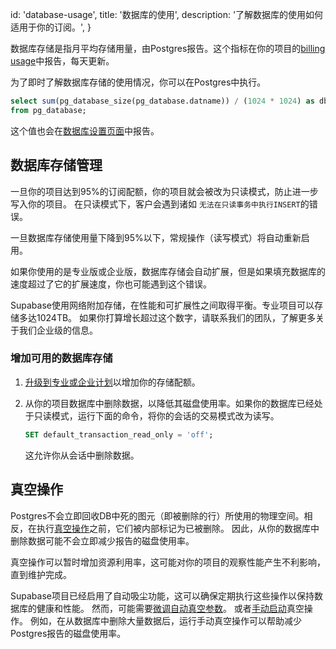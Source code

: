 
  id: 'database-usage',
  title: '数据库的使用',
  description: '了解数据库的使用如何适用于你的订阅。',
}

数据库存储是指月平均存储用量，由Postgres报告。这个指标在你的项目的[billing usage](https://app.supabase.com/project/_/settings/billing/usage)中报告，每天更新。

为了即时了解数据库存储的使用情况，你可以在Postgres中执行。

```sql
select sum(pg_database_size(pg_database.datname)) / (1024 * 1024) as db_size_mb
from pg_database;
```

这个值也会在[数据库设置页面](https://app.supabase.com/project/_/settings/database)中报告。

## 数据库存储管理

一旦你的项目达到95%的订阅配额，你的项目就会被改为只读模式，防止进一步写入你的项目。
在只读模式下，客户会遇到诸如 `无法在只读事务中执行INSERT`的错误。

一旦数据库存储使用量下降到95%以下，常规操作（读写模式）将自动重新启用。

如果你使用的是专业版或企业版，数据库存储会自动扩展，但是如果填充数据库的速度超过了它的扩展速度，你也可能遇到这个错误。

Supabase使用网络附加存储，在性能和可扩展性之间取得平衡。专业项目可以存储多达1024TB。
如果你打算增长超过这个数字，请联系我们的团队，了解更多关于我们企业级的信息。

### 增加可用的数据库存储

1. [升级到专业或企业计划](https://app.supabase.com/project/_/settings/billing/subscription)以增加你的存储配额。

2. 从你的项目数据库中删除数据，以降低其磁盘使用率。如果你的数据库已经处于只读模式，运行下面的命令，将你的会话的交易模式改为读写。

   ```sql
   SET default_transaction_read_only = 'off';
   ```

   这允许你从会话中删除数据。

## 真空操作

Postgres不会立即回收DB中死的图元（即被删除的行）所使用的物理空间。相反，在执行[真空操作](https://www.postgresql.org/docs/current/routine-vacuuming.html)之前，它们被内部标记为已被删除。
因此，从你的数据库中删除数据可能不会立即减少报告的磁盘使用率。

<Admonition type="note">

真空操作可以暂时增加资源利用率，这可能对你的项目的观察性能产生不利影响，直到维护完成。

</Admonition>

Supabase项目已经启用了自动吸尘功能，这可以确保定期执行这些操作以保持数据库的健康和性能。
然而，可能需要[微调](https://www.percona.com/blog/2018/08/10/tuning-autovacuum-in-postgresql-and-autovacuum-internals/)[自动真空参数](https://www.enterprisedb.com/blog/postgresql-vacuum-and-analyze-best-practice-tips)。 或者[手动启动](https://www.postgresql.org/docs/current/sql-vacuum.html)真空操作。 例如，在从数据库中删除大量数据后，运行手动真空操作可以帮助减少Postgres报告的磁盘使用率。


